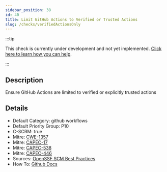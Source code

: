 ```yaml
---
sidebar_position: 38
id: 40
title: Limit GitHub Actions to Verified or Trusted Actions
slug: /checks/verifiedActionsOnly
---
```


<!-- BANNER:START -->
:::tip

This check is currently under development and not yet implemented. [Click here to learn how you can help](/contribute).

:::
<!-- BANNER:END -->

<!-- DESCRIPTION:START -->
## Description
Ensure GitHub Actions are limited to verified or explicitly trusted actions
<!-- DESCRIPTION:END -->

<!-- DETAILS:START -->
## Details
- Default Category: github workflows
- Default Priority Group: P10
- C-SCRM: true
- Mitre: [CWE-1357](https://cwe.mitre.org/data/definitions/1357.html)
- Mitre: [CAPEC-17](https://capec.mitre.org/data/definitions/17.html)
- Mitre: [CAPEC-538](https://capec.mitre.org/data/definitions/538.html)
- Mitre: [CAPEC-446](https://capec.mitre.org/data/definitions/446.html)
- Sources: [OpenSSF SCM Best Practices](https://best.openssf.org/SCM-BestPractices/github/actions/all_github_actions_are_allowed.html)
- How To: [Github Docs](https://docs.github.com/en/repositories/managing-your-repositorys-settings-and-features/enabling-features-for-your-repository/managing-github-actions-settings-for-a-repository#allowing-select-actions-and-reusable-workflows-to-run)

<!-- DETAILS:END -->
